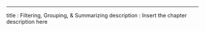 ---
title       : Filtering, Grouping, & Summarizing
description : Insert the chapter description here